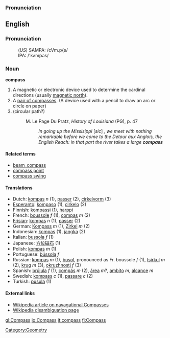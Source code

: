 ===Pronunciation===
==English==
===Pronunciation===
:(''US'') SAMPA: /cVm.p{s/
:IPA: /'kʌmpəs/

=== Noun ===
'''compass'''

#A magnetic or electronic device used to determine the cardinal directions (usually [[magnetic north]]).
#A [[pair of compasses]].  (A device used with a pencil to draw an arc or circle on paper)
# (circular path?)
#: M. Le Page Du Pratz, ''History of Louisiana'' (PG), p. 47
#:: ''In going up the Missisippi'' [''sic''] '', we meet with nothing remarkable before we come to the Detour aux Anglois, the English Reach: in that part the river takes a large '''compass''' ''

====Related terms====
*[[beam_compass]]
*[[compass point]]
*[[compass swing]]

====Translations====
*Dutch: [[kompas]] ''n'' (1), [[passer]] (2), [[cirkelvorm]] (3)
*[[Esperanto]]: [[kompaso]] (1), [[cirkelo]] (2)
*Finnish: [[kompassi]] (1), [[harppi]]
*French: [[boussole]] ''f'' (1), [[compas]] ''m'' (2)
*[[Frisian]]: [[kompas]] ''n'' (1), [[passer]] (2)
*German: [[Kompass]] ''m'' (1), [[Zirkel]] ''m'' (2)
*Indonesian: [[kompas]] (1), [[jangka]] (2)
*Italian: [[bussola]] ''f'' (1)
*Japanese: [[方位磁石]] (1)
*Polish: [[kompas]] ''m'' (1)
*Portuguese: [[bússola]] ''f''
*Russian: [[kompas]] ''m'' (1),  [[busol]], pronounced as Fr. boussole ''f'' (1), [[tsirkul]] ''m'' (2), [[krug]] ''m'' (3), [[okruzhnostj]] ''f'' (3)
*Spanish: [[brújula]] ''f'' (1), [[compás]] ''m'' (2), [[área]] ''m''?, [[ambito]] ''m'', [[alcance]] ''m''
*Swedish: [[kompass]] ''c'' (1), [[passare]] ''c'' (2)
*Turkish: [[pusula]] (1)

====External links====
*[[w:Compass|Wikipedia article on navagational Compasses]]
*[[w:Compass_(disambiguation)|Wikipedia disambiguation page]]

[[gl:Compass]]
[[io:Compass]]
[[it:compass]]
[[fi:Compass]]

[[Category:Geometry]]